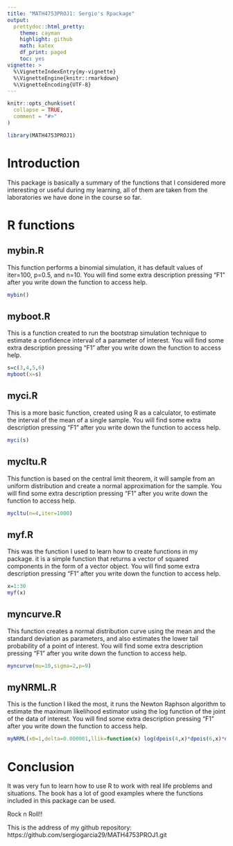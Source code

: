 ```yaml
---
title: "MATH4753PROJ1: Sergio's Rpackage"
output: 
  prettydoc::html_pretty:
    theme: cayman
    highlight: github
    math: katex
    df_print: paged
    toc: yes
vignette: >
  %\VignetteIndexEntry{my-vignette}
  %\VignetteEngine{knitr::rmarkdown}
  %\VignetteEncoding{UTF-8}
---
```


```r
knitr::opts_chunk$set(
  collapse = TRUE,
  comment = "#>"
)
```

```r
library(MATH4753PROJ1)
```

# Introduction

This package is basically a summary of the functions that I considered more interesting or useful during my learning, all of them are
taken from the laboratories we have done in the course so far.

# R functions

## mybin.R

This function performs a binomial simulation, it has default values of iter=100, p=0.5, and n=10. You will find some extra description pressing
"F1" after you write down the function to access help.


```r
mybin()
```

## myboot.R

This is a function created to run the bootstrap simulation technique to estimate a confidence interval of a parameter of interest. You will find some extra description pressing "F1" after you write down the function to access help.

```r
s=c(3,4,5,6)
myboot(x=s)
```

## myci.R

This is a more basic function, created using R as a calculator, to estimate the interval of the mean of a single sample. You will find some extra description pressing "F1" after you write down the function to access help.

```r
myci(s)
```

## mycltu.R

This function is based on the central limit theorem, it will sample from an uniform distribution and create a normal approximation for the sample.
You will find some extra description pressing "F1" after you write down the function to access help.

```r
mycltu(n=4,iter=1000)
```

## myf.R

This was the function I used to learn how to create functions in my package. it is a simple function that returns a vector of squared components in the form of a vector object. You will find some extra description pressing "F1" after you write down the function to access help.

```r
x=1:30
myf(x)
```

## myncurve.R

This function creates a normal distribution curve using the mean and the standard deviation as parameters, and also estimates the lower tail probability of a point of interest. You will find some extra description pressing "F1" after you write down the function to access help.

```r
myncurve(mu=10,sigma=2,p=9)
```

## myNRML.R

This is the function I liked the most, it runs the Newton Raphson algorithm to estimate the maximum likelihood estimator using the log function of the joint of the data of interest. You will find some extra description pressing "F1" after you write down the function to access help.

```r
myNRML(x0=1,delta=0.000001,llik=function(x) log(dpois(4,x)*dpois(6,x)*dpois(7,x)*dpois(6,x)*dpois(5,x)),xrange=c(0,20),parameter="lambda" )
```


# Conclusion

It was very fun to learn how to use R to work with real life problems and situations. The book has a lot of good examples where the functions included in this package can be used.

Rock n Roll!!

This is the address of my github repository: https://github.com/sergiogarcia29/MATH4753PROJ1.git

